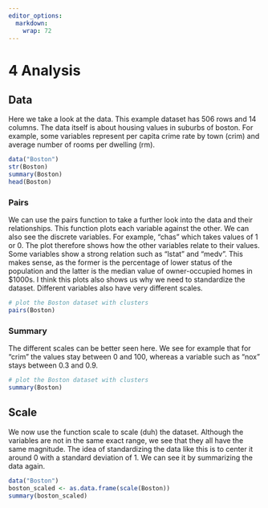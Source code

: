 ```yaml
---
editor_options: 
  markdown: 
    wrap: 72
---
```


# 4 Analysis
## Data
Here we take a look at the data. This example dataset has 506 rows and 14 columns. The data itself is about housing values in suburbs of boston. For example, some variables represent per capita crime rate by town (crim) and average number of rooms per dwelling (rm).
```r
data("Boston")
str(Boston)
summary(Boston)
head(Boston)
```

### Pairs
We can use the pairs function to take a further look into the data and their relationships. This function plots each variable against the other. We can also see the discrete variables. For example, "chas" which takes values of 1 or 0. The plot therefore shows how the other variables relate to their values. Some variables show a strong relation such as "lstat" and "medv". This makes sense, as the former is the percentage of lower status of the population and the latter is the median value of owner-occupied homes in $1000s. I think this plots also shows us why we need to standardize the dataset. Different variables also have very different scales. 
```r
# plot the Boston dataset with clusters
pairs(Boston)
```
### Summary
The different scales can be better seen here. We see for example that for "crim" the values stay between 0 and 100, whereas a variable such as "nox" stays between 0.3 and 0.9.
```r
# plot the Boston dataset with clusters
summary(Boston)
```

## Scale
We now use the function scale to scale (duh) the dataset. Although the variables are not in the same exact range, we see that they all have the same magnitude. The idea of standardizing the data like this is to center it around 0 with a standard deviation of 1. We can see it by summarizing the data again.
```r
data("Boston")
boston_scaled <- as.data.frame(scale(Boston))
summary(boston_scaled)
```